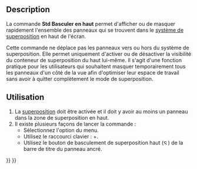 <languages/>

{{Docnav/fr
|[[Std_DockOverlayToggleRight/fr|Basculer à droite]]
|[[Std_DockOverlayToggleBottom/fr|Basculer en bas]]
|[[Std_View_Menu/fr|Menu Affichage]]
|IconL=Std_DockOverlayToggleRight.svg
|IconR=Std_DockOverlayToggleBottom.svg
|IconC=Freecad.svg
}}

{{GuiCommand/fr
|Name=Std DockOverlayToggleTop
|Name/fr=Std Basculer en haut
|MenuLocation=Affichage → Superposition des panneaux ancrables → Activer/masquer en haut
|Workbenches=Tous
|Shortcut={{KEY|Ctrl}}+{{KEY|Flèche haut}}
|Version=1.0
|SeeAlso=[[Std_DockOverlayToggleLeft/fr|Std Basculer à gauche]], [[Std_DockOverlayToggleRight/fr|Std Basculer à droite]], [[Std_DockOverlayToggleBottom/fr|Std Basculer en bas]], [[Std_DockOverlayAll/fr|Std Basculer la superposition pour tout]]
}}

==Description==

La commande '''Std Basculer en haut''' permet d'afficher ou de masquer rapidement l'ensemble des panneaux qui se trouvent dans le [[Std_DockOverlayAll/fr|système de superposition]] en haut de l'écran.

Cette commande ne déplace pas les panneaux vers ou hors du système de superposition. Elle permet uniquement d'activer ou de désactiver la visibilité du conteneur de superposition du haut lui-même. Il s'agit d'une fonction pratique pour les utilisateurs qui souhaitent masquer temporairement tous les panneaux d'un côté de la vue afin d'optimiser leur espace de travail sans avoir à quitter complètement le mode de superposition.

<span id="Usage"></span>
==Utilisation==

# La [[Std_DockOverlayAll/fr|superposition]] doit être activée et il doit y avoir au moins un panneau dans la zone de superposition en haut.
# Il existe plusieurs façons de lancer la commande :
#* Sélectionnez l'option {{MenuCommand|Affichage → Superposition des panneaux ancrables → Activer/masquer en haut}} du menu.
#* Utilisez le raccourci clavier : {{KEY|Ctrl}}+{{KEY|Flèche haut}}.
#* Utilisez le bouton de basculement de superposition haut ([[File:Std_DockOverlayToggleTop.svg|12px]]) de la barre de titre du panneau ancré.


{{Docnav/fr
|[[Std_DockOverlayToggleRight/fr|Basculer à droite]]
|[[Std_DockOverlayToggleBottom/fr|Basculer en bas]]
|[[Std_View_Menu/fr|Menu Affichage]]
|IconL=Std_DockOverlayToggleRight.svg
|IconR=Std_DockOverlayToggleBottom.svg
|IconC=Freecad.svg
}}

{{Std_Base_navi{{#translation:}}}}
{{Userdocnavi{{#translation:}}}}